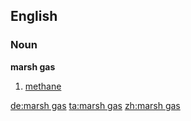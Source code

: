 {{wikipedia}}
==English==
===Noun===
'''marsh gas'''

# {{chemistry}} [[methane]]

[[de:marsh gas]]
[[ta:marsh gas]]
[[zh:marsh gas]]